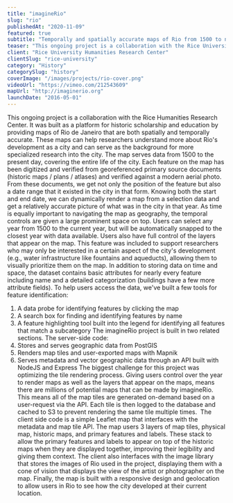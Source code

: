 ```yaml
---
title: "imagineRio"
slug: "rio"
publishedAt: "2020-11-09"
featured: true
subtitle: "Temporally and spatially accurate maps of Rio from 1500 to now"
teaser: "This ongoing project is a collaboration with the Rice University Humanities Research Center."
client: "Rice University Humanities Research Center"
clientSlug: "rice-university"
category: "History"
categorySlug: "history"
coverImage: "/images/projects/rio-cover.png"
videoUrl: "https://vimeo.com/212543609"
mapUrl: "http://imaginerio.org"
launchDate: "2016-05-01"
---
```

This ongoing project is a collaboration with the Rice Humanities Research Center. It was built as a platform for historic scholarship and education by providing maps of Rio de Janeiro that are both spatially and temporally accurate. These maps can help researchers understand more about Rio's development as a city and can serve as the background for more specialized research into the city.
The map serves data from 1500 to the present day, covering the entire life of the city. Each feature on the map has been digitized and verified from georeferenced primary source documents (historic maps / plans / atlases) and verified against a modern aerial photo. From these documents, we get not only the position of the feature but also a date range that it existed in the city in that form. Knowing both the start and end date, we can dynamically render a map from a selection data and get a relatively accurate picture of what was in the city in that year.
As time is equally important to navigating the map as geography, the temporal controls are given a large prominent space on top. Users can select any year from 1500 to the current year, but will be automatically snapped to the closest year with data available. Users also have full control of the layers that appear on the map. This feature was included to support researchers who may only be interested in a certain aspect of the city's development (e.g., water infrastructure like fountains and aqueducts), allowing them to visually prioritize them on the map.
In addition to storing data on time and space, the dataset contains basic attributes for nearly every feature including name and a detailed categorization (buildings have a few more attribute fields). To help users access the data, we've built a few tools for feature identification:
1.  A data probe for identifying features by clicking the map
2.  A search box for finding and identifying features by name
3.  A feature highlighting tool built into the legend for identifying all features that match a subcategory
The imagineRio project is built in two related sections. The server-side code:
1.  Stores and serves geographic data from PostGIS
2.  Renders map tiles and user-exported maps with Mapnik
3.  Serves metadata and vector geographic data through an API built with NodeJS and Express
The biggest challenge for this project was optimizing the tile rendering process. Giving users control over the year to render maps as well as the layers that appear on the maps, means there are millions of potential maps that can be made by imagineRio. This means all of the map tiles are generated on-demand based on a user-request via the API. Each tile is then logged to the database and cached to S3 to prevent rendering the same tile multiple times.
‍
The client side code is a simple Leaflet map that interfaces with the metadata and map tile API. The map users 3 layers of map tiles, physical map, historic maps, and primary features and labels. These stack to allow the primary features and labels to appear on top of the historic maps when they are displayed together, improving their legibility and giving them context. The client also interfaces with the image library that stores the images of Rio used in the project, displaying them with a cone of vision that displays the view of the artist or photographer on the map. Finally, the map is built with a responsive design and geolocation to allow users in Rio to see how the city developed at their current location.
